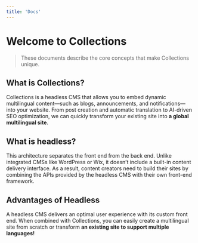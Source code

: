 ```yaml
---
title: 'Docs'
---
```


# Welcome to Collections

> These documents describe the core concepts that make Collections unique.

## What is Collections?

Collections is a headless CMS that allows you to embed dynamic multilingual content—such as blogs, announcements, and notifications—into your website. From post creation and automatic translation to AI-driven SEO optimization, we can quickly transform your existing site into **a global multilingual site**.

## What is headless?

This architecture separates the front end from the back end. Unlike integrated CMSs like WordPress or Wix, it doesn’t include a built-in content delivery interface. As a result, content creators need to build their sites by combining the APIs provided by the headless CMS with their own front-end framework.

## Advantages of Headless

A headless CMS delivers an optimal user experience with its custom front end. When combined with Collections, you can easily create a multilingual site from scratch or transform **an existing site to support multiple languages!**
